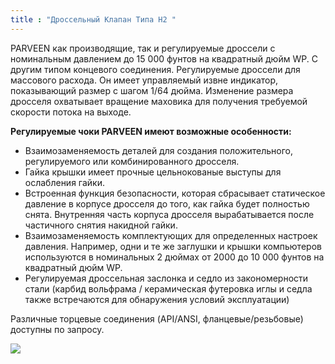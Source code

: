 ```yaml
---
title : "Дроссельный Клапан Типа H2 "
---
```


PARVEEN как производящие, так и регулируемые дроссели с номинальным давлением до 15 000 фунтов на квадратный дюйм WP. С другим типом концевого соединения. Регулируемые дроссели для массового расхода. Он имеет управляемый извне индикатор, показывающий размер с шагом 1/64 дюйма. Изменение размера дросселя охватывает вращение маховика для получения требуемой скорости потока на выходе.

**Регулируемые чоки PARVEEN имеют возможные особенности:**

*   Взаимозаменяемость деталей для создания положительного, регулируемого или комбинированного дросселя.
*   Гайка крышки имеет прочные цельнокованые выступы для ослабления гайки.
*   Встроенная функция безопасности, которая сбрасывает статическое давление в корпусе дросселя до того, как гайка будет полностью снята. Внутренняя часть корпуса дросселя вырабатывается после частичного снятия накидной гайки.
*   Взаимозаменяемость комплектующих для определенных настроек давления. Например, одни и те же заглушки и крышки компьютеров используются в номинальных 2 дюймах от 2000 до 10 000 фунтов на квадратный дюйм WP.
*   Регулируемая дроссельная заслонка и седло из закономерности стали (карбид вольфрама / керамическая футеровка иглы и седла также встречаются для обнаружения условий эксплуатации)

Различные торцевые соединения (API/ANSI, фланцевые/резьбовые) доступны по запросу.

<img src="./choke-valve.png" />